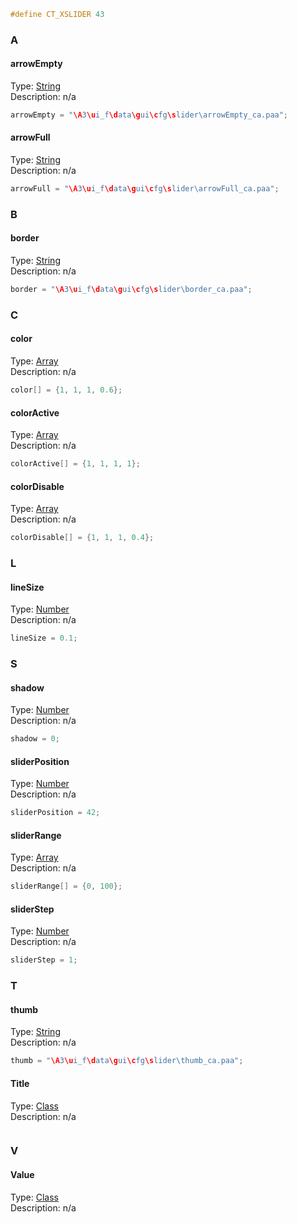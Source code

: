 <syntaxhighlight lang="cpp">#define CT_XSLIDER 43</syntaxhighlight>
{{Cfg ref|start}}
{{Cfg ref|abc}}
=== A ===
==== arrowEmpty ====
;Type: [[TokenNameValueTypes|String]]
;Description: n/a
<syntaxhighlight lang="cpp">
arrowEmpty = "\A3\ui_f\data\gui\cfg\slider\arrowEmpty_ca.paa";
</syntaxhighlight>
==== arrowFull ====
;Type: [[TokenNameValueTypes|String]]
;Description: n/a
<syntaxhighlight lang="cpp">
arrowFull = "\A3\ui_f\data\gui\cfg\slider\arrowFull_ca.paa";
</syntaxhighlight>
=== B ===
==== border ====
;Type: [[TokenNameValueTypes|String]]
;Description: n/a
<syntaxhighlight lang="cpp">
border = "\A3\ui_f\data\gui\cfg\slider\border_ca.paa";
</syntaxhighlight>
=== C ===
==== color ====
;Type: [[TokenNameValueTypes|Array]]
;Description: n/a
<syntaxhighlight lang="cpp">
color[] = {1, 1, 1, 0.6};
</syntaxhighlight>
==== colorActive ====
;Type: [[TokenNameValueTypes|Array]]
;Description: n/a
<syntaxhighlight lang="cpp">
colorActive[] = {1, 1, 1, 1};
</syntaxhighlight>
==== colorDisable ====
;Type: [[TokenNameValueTypes|Array]]
;Description: n/a
<syntaxhighlight lang="cpp">
colorDisable[] = {1, 1, 1, 0.4};
</syntaxhighlight>
=== L ===
==== lineSize ====
;Type: [[TokenNameValueTypes|Number]]
;Description: n/a
<syntaxhighlight lang="cpp">
lineSize = 0.1;
</syntaxhighlight>
=== S ===
==== shadow ====
;Type: [[TokenNameValueTypes|Number]]
;Description: n/a
<syntaxhighlight lang="cpp">
shadow = 0;
</syntaxhighlight>
==== sliderPosition ====
;Type: [[TokenNameValueTypes|Number]]
;Description: n/a
<syntaxhighlight lang="cpp">
sliderPosition = 42;
</syntaxhighlight>
==== sliderRange ====
;Type: [[TokenNameValueTypes|Array]]
;Description: n/a
<syntaxhighlight lang="cpp">
sliderRange[] = {0, 100};
</syntaxhighlight>
==== sliderStep ====
;Type: [[TokenNameValueTypes|Number]]
;Description: n/a
<syntaxhighlight lang="cpp">
sliderStep = 1;
</syntaxhighlight>
=== T ===
==== thumb ====
;Type: [[TokenNameValueTypes|String]]
;Description: n/a
<syntaxhighlight lang="cpp">
thumb = "\A3\ui_f\data\gui\cfg\slider\thumb_ca.paa";
</syntaxhighlight>
==== Title ====
;Type: [[TokenNameValueTypes|Class]]
;Description: n/a
<syntaxhighlight lang="cpp">

</syntaxhighlight>
=== V ===
==== Value ====
;Type: [[TokenNameValueTypes|Class]]
;Description: n/a
<syntaxhighlight lang="cpp">

</syntaxhighlight>
{{Cfg ref|end}}